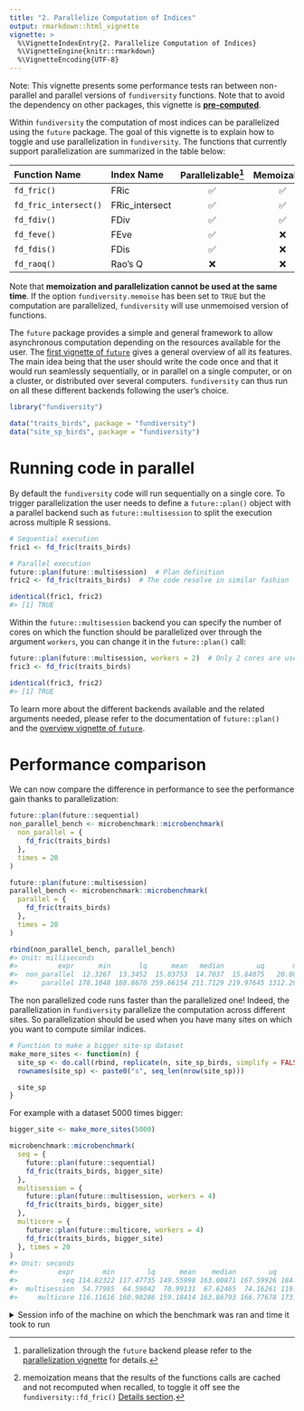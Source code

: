 ```yaml
---
title: "2. Parallelize Computation of Indices"
output: rmarkdown::html_vignette
vignette: >
  %\VignetteIndexEntry{2. Parallelize Computation of Indices}
  %\VignetteEngine{knitr::rmarkdown}
  %\VignetteEncoding{UTF-8}
---
```


<!-- 
# Pre-render with 
knitr::knit("vignettes/_fundiversity_1-parallel.Rmd", output = "vignettes/fundiversity_1-parallel.Rmd")
-->



Note: This vignette presents some performance tests ran between non-parallel and parallel versions of `fundiversity` functions. Note that to avoid the dependency on other packages, this vignette is [**pre-computed**](https://ropensci.org/technotes/2019/12/08/precompute-vignettes/).

Within `fundiversity` the computation of most indices can be parallelized using the `future` package. The goal of this vignette is to explain how to toggle and use parallelization in `fundiversity`. The functions that currently support parallelization are summarized in the table below:


|     Function Name     |   Index Name   | Parallelizable[^1] | Memoizable[^2] |
|:----------------------|:---------------|:------------------:|:--------------:|
| `fd_fric()`           | FRic           | ✅                 |  ✅            |
| `fd_fric_intersect()` | FRic_intersect | ✅                 |  ✅            |
| `fd_fdiv()`           | FDiv           | ✅                 |  ✅            |
| `fd_feve()`           | FEve           | ✅                 |  ❌            |
| `fd_fdis()`           | FDis           | ✅                 |  ❌            |
| `fd_raoq()`           | Rao's Q        | ❌                 |  ❌            |

[^1]: parallelization through the `future` backend please refer to the [parallelization vignette](https://funecology.github.io/fundiversity/articles/fundiversity_1-parallel.html) for details.
[^2]: memoization means that the results of the functions calls are cached and not recomputed when recalled, to toggle it off see the `fundiversity::fd_fric()` [Details section](https://funecology.github.io/fundiversity/reference/fd_fric.html#details).

Note that **memoization and parallelization cannot be used at the same time**. If the option `fundiversity.memoise` has been set to `TRUE` but the computation are parallelized, `fundiversity` will use unmemoised version of functions.

The `future` package provides a simple and general framework to allow asynchronous computation depending on the resources available for the user. The [first vignette of `future`](https://cran.r-project.org/package=future) gives a general overview of all its features. The main idea being that the user should write the code once and that it would run seamlessly sequentially, or in parallel on a single computer, or on a cluster, or distributed over several computers. `fundiversity` can thus run on all these different backends following the user's choice.


```r
library("fundiversity")

data("traits_birds", package = "fundiversity")
data("site_sp_birds", package = "fundiversity")
```

# Running code in parallel

By default the `fundiversity` code will run sequentially on a single core. To trigger parallelization the user needs to define a `future::plan()` object with a parallel backend such as `future::multisession` to split the execution across multiple R sessions.


```r
# Sequential execution
fric1 <- fd_fric(traits_birds)

# Parallel execution
future::plan(future::multisession)  # Plan definition
fric2 <- fd_fric(traits_birds)  # The code resolve in similar fashion

identical(fric1, fric2)
#> [1] TRUE
```

Within the `future::multisession` backend you can specify the number of cores on which the function should be parallelized over through the argument `workers`, you can change it in the `future::plan()` call:


```r
future::plan(future::multisession, workers = 2)  # Only 2 cores are used
fric3 <- fd_fric(traits_birds)

identical(fric3, fric2)
#> [1] TRUE
```

To learn more about the different backends available and the related arguments needed, please refer to the documentation of `future::plan()` and the [overview vignette of `future`](https://cran.r-project.org/package=future).


# Performance comparison

We can now compare the difference in performance to see the performance gain thanks to parallelization:


```r
future::plan(future::sequential)
non_parallel_bench <- microbenchmark::microbenchmark(
  non_parallel = {
    fd_fric(traits_birds)
  },
  times = 20
)

future::plan(future::multisession)
parallel_bench <- microbenchmark::microbenchmark(
  parallel = {
    fd_fric(traits_birds)
  },
  times = 20
)

rbind(non_parallel_bench, parallel_bench)
#> Unit: milliseconds
#>          expr      min       lq      mean   median        uq       max neval cld
#>  non_parallel  12.3267  13.3452  15.03753  14.7037  15.84075   20.0802    20  a 
#>      parallel 178.1048 188.8670 259.66154 211.7129 219.97645 1312.2693    20   b
```

The non parallelized code runs faster than the parallelized one! Indeed, the parallelization in `fundiversity` parallelize the computation across different sites. So parallelization should be used when you have many sites on which you want to compute similar indices.


```r
# Function to make a bigger site-sp dataset
make_more_sites <- function(n) {
  site_sp <- do.call(rbind, replicate(n, site_sp_birds, simplify = FALSE))
  rownames(site_sp) <- paste0("s", seq_len(nrow(site_sp)))

  site_sp
}
```

For example with a dataset 5000 times bigger:


```r
bigger_site <- make_more_sites(5000)

microbenchmark::microbenchmark(
  seq = { 
    future::plan(future::sequential) 
    fd_fric(traits_birds, bigger_site) 
  },
  multisession = { 
    future::plan(future::multisession, workers = 4)
    fd_fric(traits_birds, bigger_site) 
  },
  multicore = { 
    future::plan(future::multicore, workers = 4) 
    fd_fric(traits_birds, bigger_site) 
  }, times = 20
)
#> Unit: seconds
#>          expr       min        lq      mean    median        uq      max neval cld
#>           seq 114.82322 117.47735 149.55998 163.00871 167.59926 184.8759    20  a 
#>  multisession  54.77985  64.59042  70.99131  67.62465  74.16261 119.5938    20   b
#>     multicore 116.11616 160.90286 159.18414 163.86793 166.77678 173.3062    20  a
```

<details>
<summary>Session info of the machine on which the benchmark was ran and time it took to run</summary>


```
#>  seconds needed to generate this document: 7610.61 sec elapsed
#> ─ Session info ────────────────────────────────────────────────────────────────────
#>  setting  value
#>  version  R version 4.3.1 (2023-06-16 ucrt)
#>  os       Windows 11 x64 (build 22631)
#>  system   x86_64, mingw32
#>  ui       RStudio
#>  language (EN)
#>  collate  French_France.utf8
#>  ctype    fr_FR.UTF-8
#>  tz       Europe/Paris
#>  date     2024-03-20
#>  rstudio  2023.12.1+402 Ocean Storm (desktop)
#>  pandoc   3.1.1 @ C:/Program Files/RStudio/resources/app/bin/quarto/bin/tools/ (via rmarkdown)
#> 
#> ─ Packages ────────────────────────────────────────────────────────────────────────
#>  ! package        * version    date (UTC) lib source
#>    abind            1.4-5      2016-07-21 [1] CRAN (R 4.3.0)
#>    brio             1.1.4      2023-12-10 [1] CRAN (R 4.3.2)
#>    cachem           1.0.8      2023-05-01 [1] CRAN (R 4.3.1)
#>    cli              3.6.2      2023-12-11 [1] CRAN (R 4.3.2)
#>    cluster          2.1.6      2023-12-01 [1] CRAN (R 4.3.2)
#>    codetools        0.2-19     2023-02-01 [2] CRAN (R 4.3.1)
#>    commonmark       1.9.1      2024-01-30 [1] CRAN (R 4.3.2)
#>    crayon           1.5.2      2022-09-29 [1] CRAN (R 4.3.1)
#>    desc             1.4.3      2023-12-10 [1] CRAN (R 4.3.2)
#>    devtools         2.4.5      2022-10-11 [1] CRAN (R 4.3.2)
#>    diffobj          0.3.5      2021-10-05 [1] CRAN (R 4.3.2)
#>    digest           0.6.35     2024-03-11 [1] CRAN (R 4.3.3)
#>    ellipsis         0.3.2      2021-04-29 [1] CRAN (R 4.3.1)
#>    evaluate         0.23       2023-11-01 [1] CRAN (R 4.3.2)
#>    fansi            1.0.6      2023-12-08 [1] CRAN (R 4.3.2)
#>    fastmap          1.1.1      2023-02-24 [1] CRAN (R 4.3.1)
#>    fs               1.6.3      2023-07-20 [1] CRAN (R 4.3.1)
#>  P fundiversity   * 1.1.1      2024-01-03 [?] Github (funecology/fundiversity@d11d749)
#>    future           1.33.1     2023-12-22 [1] CRAN (R 4.3.2)
#>    future.apply     1.11.1     2023-12-21 [1] CRAN (R 4.3.2)
#>    geometry         0.4.7      2023-02-03 [1] CRAN (R 4.3.1)
#>    globals          0.16.3     2024-03-08 [1] CRAN (R 4.3.3)
#>    glue             1.7.0      2024-01-09 [1] CRAN (R 4.3.2)
#>    htmltools        0.5.7      2023-11-03 [1] CRAN (R 4.3.2)
#>    htmlwidgets      1.6.4      2023-12-06 [1] CRAN (R 4.3.2)
#>    httpuv           1.6.14     2024-01-26 [1] CRAN (R 4.3.2)
#>    knitr            1.45       2023-10-30 [1] CRAN (R 4.3.2)
#>    later            1.3.2      2023-12-06 [1] CRAN (R 4.3.2)
#>    lattice          0.22-5     2023-10-24 [1] CRAN (R 4.3.2)
#>    lifecycle        1.0.4      2023-11-07 [1] CRAN (R 4.3.2)
#>    listenv          0.9.1      2024-01-29 [1] CRAN (R 4.3.2)
#>    lpSolve          5.6.20     2023-12-10 [1] CRAN (R 4.3.2)
#>    magic            1.6-1      2022-11-16 [1] CRAN (R 4.3.0)
#>    magrittr         2.0.3      2022-03-30 [1] CRAN (R 4.3.1)
#>    MASS             7.3-60.0.1 2024-01-13 [1] CRAN (R 4.3.2)
#>    Matrix           1.6-5      2024-01-11 [1] CRAN (R 4.3.1)
#>    memoise          2.0.1      2021-11-26 [1] CRAN (R 4.3.1)
#>    mgcv             1.9-1      2023-12-21 [1] CRAN (R 4.3.2)
#>    microbenchmark   1.4.10     2023-04-28 [1] CRAN (R 4.3.3)
#>    mime             0.12       2021-09-28 [1] CRAN (R 4.3.0)
#>    miniUI           0.1.1.1    2018-05-18 [1] CRAN (R 4.3.2)
#>    multcomp         1.4-25     2023-06-20 [1] CRAN (R 4.3.1)
#>    mvtnorm          1.2-4      2023-11-27 [1] CRAN (R 4.3.2)
#>    nlme             3.1-164    2023-11-27 [1] CRAN (R 4.3.2)
#>    pak              0.7.2      2024-03-17 [1] CRAN (R 4.3.3)
#>    parallelly       1.37.1     2024-02-29 [1] CRAN (R 4.3.3)
#>    permute          0.9-7      2022-01-27 [1] CRAN (R 4.3.1)
#>    pillar           1.9.0      2023-03-22 [1] CRAN (R 4.3.1)
#>    pkgbuild         1.4.4      2024-03-17 [1] CRAN (R 4.3.3)
#>    pkgconfig        2.0.3      2019-09-22 [1] CRAN (R 4.3.1)
#>    pkgload          1.3.4      2024-01-16 [1] CRAN (R 4.3.2)
#>    profvis          0.3.8      2023-05-02 [1] CRAN (R 4.3.2)
#>    promises         1.2.1      2023-08-10 [1] CRAN (R 4.3.1)
#>    purrr            1.0.2      2023-08-10 [1] CRAN (R 4.3.1)
#>    R6               2.5.1      2021-08-19 [1] CRAN (R 4.3.1)
#>    Rcpp             1.0.12     2024-01-09 [1] CRAN (R 4.3.2)
#>    rematch2         2.1.2      2020-05-01 [1] CRAN (R 4.3.1)
#>    remotes          2.5.0      2024-03-17 [1] CRAN (R 4.3.3)
#>    rlang            1.1.3      2024-01-10 [1] CRAN (R 4.3.2)
#>    rmarkdown        2.26       2024-03-05 [1] CRAN (R 4.3.3)
#>    roxygen2         7.3.1      2024-01-22 [1] CRAN (R 4.3.2)
#>    rprojroot        2.0.4      2023-11-05 [1] CRAN (R 4.3.2)
#>    rstudioapi       0.15.0     2023-07-07 [1] CRAN (R 4.3.1)
#>    sandwich         3.1-0      2023-12-11 [1] CRAN (R 4.3.2)
#>    sessioninfo      1.2.2      2021-12-06 [1] CRAN (R 4.3.1)
#>    shiny            1.8.0      2023-11-17 [1] CRAN (R 4.3.2)
#>    stringi          1.8.3      2023-12-11 [1] CRAN (R 4.3.2)
#>    stringr          1.5.1      2023-11-14 [1] CRAN (R 4.3.2)
#>    survival         3.5-8      2024-02-14 [1] CRAN (R 4.3.3)
#>    testthat       * 3.2.1      2023-12-02 [1] CRAN (R 4.3.2)
#>    TH.data          1.1-2      2023-04-17 [1] CRAN (R 4.3.1)
#>    tibble           3.2.1      2023-03-20 [1] CRAN (R 4.3.1)
#>    tictoc           1.2.1      2024-03-18 [1] CRAN (R 4.3.3)
#>    urlchecker       1.0.1      2021-11-30 [1] CRAN (R 4.3.2)
#>    usethis          2.2.3      2024-02-19 [1] CRAN (R 4.3.3)
#>    utf8             1.2.4      2023-10-22 [1] CRAN (R 4.3.2)
#>    vctrs            0.6.5      2023-12-01 [1] CRAN (R 4.3.2)
#>    vegan            2.6-4      2022-10-11 [1] CRAN (R 4.3.1)
#>    waldo            0.5.2      2023-11-02 [1] CRAN (R 4.3.2)
#>    withr            3.0.0      2024-01-16 [1] CRAN (R 4.3.2)
#>    xfun             0.42       2024-02-08 [1] CRAN (R 4.3.3)
#>    xml2             1.3.6      2023-12-04 [1] CRAN (R 4.3.2)
#>    xtable           1.8-4      2019-04-21 [1] CRAN (R 4.3.1)
#>    yaml             2.3.8      2023-12-11 [1] CRAN (R 4.3.2)
#>    zoo              1.8-12     2023-04-13 [1] CRAN (R 4.3.1)
#> 
#>  [1] C:/Users/greniem/AppData/Local/R/win-library/4.3
#>  [2] C:/Program Files/R/R-4.3.1/library
#> 
#>  P ── Loaded and on-disk path mismatch.
#> 
#> ───────────────────────────────────────────────────────────────────────────────────
```

</details>
